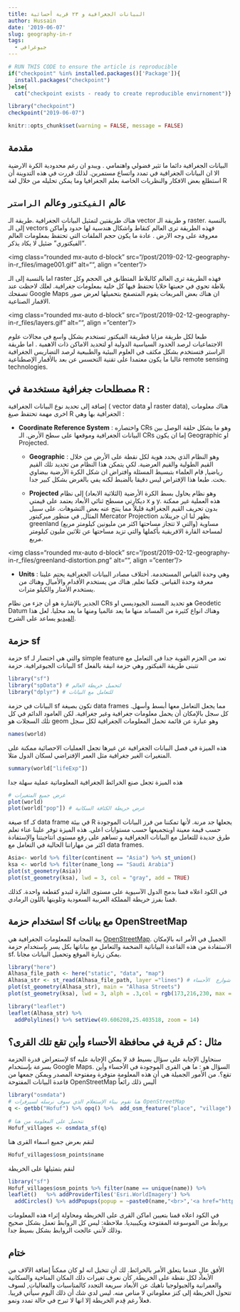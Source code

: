 ```yaml
---
title: البيانات الجغرافية و ٢٣ قرية أحسائية
author: Hussain
date: '2019-06-07'
slug: geography-in-r
tags:
  - جيوغرافي
---
```


```r
# RUN THIS CODE to ensure the article is reproducible
if("checkpoint" %in% installed.packages()['Package']){
  install.packages("checkpoint")
}else{
  cat("checkpoint exists - ready to create reproducible envirnoment")}

library("checkpoint")
checkpoint("2019-06-07")
```

```r
knitr::opts_chunk$set(warning = FALSE, message = FALSE)
```


## مقدمة 
البيانات الجغرافية دائما ما تثير فضولي واهتمامي . ويبدو ان رغم محدودية الكرة الارضية الا ان البيانات الجغرافية في تمدد واتساع مستمرين. لذلك قررت في هذه التدوينة أن استطلع بعض الافكار والنظريات الخاصة بعلم الجغرافيا وما يمكن تحليله من خلال لغة R 

## عالم `الفيكتور` وعالم `الراستر`
هناك طريقتين لتمثيل البيانات الجغرافية .طريقة الـ vector و طريقة الـ raster. بالنسبة إلى الـ vectors فهذه الطريقة ترى العالم كنقاط واشكال هندسية لها حدود وأماكن معروفة على وجه الارض . عادة ما يكون حجم الملفات التي تحتفظ بمعلومات العالم "الفيكتوري" ضئيل لا يكاد يذكر. 

<img class="rounded mx-auto d-block" src="/post/2019-02-12-geography-in-r_files/image001.gif" alt="", align = "center"/>

 اما بالنسبة إلى الـ raster فهذه الطريقة ترى العالم كالبلاط المتطابق في الحجم وكل بلاطة تحوي في جعبتها خلايا تحتفظ فيها كل خلية بمعلومات جغرافية. لعلك لاحظت عند تصفحك  Google Maps ان هناك بعض المربعات يقوم المتصفح بتحميلها لعرض صور الاقمار الصناعية.

<img class="rounded mx-auto d-block" src="/post/2019-02-12-geography-in-r_files/layers.gif" alt="", align = "center"/>

طبعا لكل طريقة مزايا فطريقة الفيكتور تستخدم بشكل واسع في مجالات علوم الاجتماعيات لرصد الحدود السياسية الدولية او لتحديد الاماكن ذات الاهمية . اما طريقة الراستر فتستخدم بشكل مكثف في العلوم البيئية والطبيعية لرصد التضاريس الجغرافية غالبا ما يكون معتمدا على تقنية التحسس عن بعد بالأقمار الإصطناعية remote sensing technologies. 


## مصطلحات جغرافية مستخدمة في R : 

إضافة إلى تحديد نوع البيانات الجغرافية ( vector data أو raster data), هناك معلومات اخرى مهمة تحتفظ صيغ R الجغرافية بها وهي :

- **Coordinate Reference System** : واختصاره CRs وهو ما يشكل حلقة الوصل بين البيانات الجغرافية وموقعها على سطح الأرض. الـ CRs إما ان يكون Geographic او Projected.  

  - **Geographic** : وهو النظام الذي يحدد هوية لكل نقطة على الأرض من خلال القيم الطولية والقيم العرضية. لكي يتمكن هذا النظام من تحديد تلك القيم رياضيا, قام العلماء بتبسيط المسئلة وافتراض ان شكل الكرة الأرضية بيضاوي بحت. طبعا هذا الإفتراض ليس دقيقا بالضبط لكنه يفي بالغرض بشكل كبير جدا. 

  - **Projected** وهو نظام يحاول بسط الكرة الأرضية (الثلاثية الابعاد) إلى نظام ديكارتي مسطح ثنائي الأبعاد يعتمد على قيمتي x و y. هذه العملية غير ممكنة بدون تحريف القيم الجغرافية قليلاً مما ينتج عنه بعض التشوهات. على سبيل المثال, في منظور ميركيتور Mercator Projection يظهر لنا ان جرينلاند greenland (والتي لا تتجاز مساحتها اكثر من مليونين كيلومتر مربع) مساوية لمساحة القارة الافريقية بأكملها والتي تزيد مساحتها عن ثلاثين مليون كيلومتر مربع. 

<img class="rounded mx-auto d-block" src="/post/2019-02-12-geography-in-r_files/greenland-distortion.png" alt="", align = "center"/>


  - **Units** : وهي وحدة القياس المستخدمة. أختلاف مصادر البيانات الجغرافية يحتم علينا معرفة وحدة القياس. فكما تعلم, هناك من يستخدم الأقدام والأميال وهناك من يستخدم الأمتار والكيلو مترات. 

الجدير بالإشارة هو أن جزء من نظام CRs هو تحديد المسند الجيوديسي او Geodetic Datum وهناك انواع كثيرة من المساند منها ما يعد عالميا ومنها ما يعد محليا. لعل هذا [الفيديو](https://www.ngs.noaa.gov/corbin/class_description/NGS_Datums_vid1/) يساعد على الشرح. 


	
## حزمة sf 

حزمة sf والتي هي اختصار لـ simple feature تعد من الحزم القوية جدا في التعامل مع البيانات الجيوغرافية.
حزمة sf تتبنى طريقة الفيكتور وهي حزمة انيقة بالفعل 

```r
library("sf") 
library("spData") # لتحميل خريطة العالم 
library("dplyr") # للتعامل مع البيانات
```

البيانات في حزمة sf تكون بصيغة data frames مما يجعل التعامل معها أبسط وأسهل. 
كل سجل بالإمكان أن يحمل معلومات جغرافية وغير جغرافية. لكن العامود الدائم في كل تلك السجلات هو geom وهو عبارة عن قائمة تحمل المعلومات الجغرافية لكل سجل 

```r
names(world)
```

هذه الميزة في فصل البيانات الجغرافية عن غيرها تجعل العمليات الاحصائية ممكنة على المتغيرات الغير جغرافية مثل العمر الإفتراضي لسكان الدول مثلا. 


```r
summary(world["lifeExp"])
```

هذه الميزة تجعل صنع الخرائط الجغرافية المعلوماتية عملية سهلة جدا 

```r
# عرض جميع المتغيرات 
plot(world)
plot(world["pop"]) # عرض خريطة الكثافة السكانية 
```
 
صيغة sf  كـ data frame في بيئة R  يجعلها جد مرنة. لأنها تمكننا من فرز البيانات الموجودة حسب قيمة معينة اوبتجميعها حسب مستوايات اعلى. هذه الميزة توفر علينا عناء تعلم طرق جديدة للتعامل مع البيانات الجغرافية و تساهم على رفع مستوى انتاجيتنا والإستفادة اكثر من مهاراتنا الحالية في التعامل مع data frames. 


```r
Asia<- world %>% filter(continent == "Asia") %>% st_union() 
ksa <- world %>% filter(name_long == "Saudi Arabia") 
plot(st_geometry(Asia))
plot(st_geometry(ksa), lwd = 3, col = "gray", add = TRUE)


```

في الكود اعلاه قمنا بدمج الدول الآسيوية على مستوى القارة لتبدو كقطعة واحدة. كذلك قمنا بفرز خريطة المملكة العربية السعودية وتلوينها باللون الرمادي. 


## استخدام حزمة Sf مع بيانات OpenStreetMap

يبة المجانية للمعلومات الجغرافية هي [OpenStreetMap](https://www.openstreetmap.org). الجميل في الأمر انه بالإمكان الاستفادة من هذه القاعدة البياناتية الضخمة والتعامل مع بياناتها بكل يسر بإستخدام حزمة sf. يمكن زيارة الموقع وتحميل البيانات مجانا. 


```r
library("here")
Alhasa_file_path <- here("static", "data", "map")
Alhasa_str <- st_read(Alhasa_file_path, layer ="lines") # تمثيل شوارع  الأحساء
plot(st_geometry(Alhasa_str), main = "Alhasa Streets") 
plot(st_geometry(ksa), lwd = 3, alph = .3,col = rgb(173,216,230, max = 255 ,alpha = 100), add = TRUE)
```
```r
library("leaflet")
leaflet(Alhasa_str) %>% 
  addPolylines() %>% setView(49.606208,25.403518, zoom = 14)

```



## مثال : كم قرية في محافظة الأحساء وأين تقع تلك القرى؟

لإستعراض قدرة الحزمة sf سنحاول الإجابة على سؤال بسيط قد لا يمكن الإجابة عليه بسرعة بإستخدام Google Maps. السؤال هو : ما هي القرى الموجودة في الأحساء وأين تقع؟. من الأمور الجميلة هي أن هذه المعلومة متوفرة ومفتوحة المصدر ويمكن جمعها من قاعدة البيانات المفتوحة OpenStreetMap أليس ذلك رائعاً 


```r
library("osmdata")
# هنا نقوم ببناء الإستعلام الذي سوف نرسله لسيرفرات OpenStreetMap 
q <- getbb("Hofuf") %>% opq() %>%  add_osm_feature("place", "village")

# نتحصل على المعلومة من هنا
Hofuf_villages <- osmdata_sf(q)
```

لنقم بعرض جميع اسماء القرى  هنا

```r
Hofuf_villages$osm_points$name
```

لنقم بتمثيلها على الخريطة 

```r
library("sf")
Hofuf_villages$osm_points %>% filter(name == unique(name)) %>% 
leaflet()   %>% addProviderTiles('Esri.WorldImagery') %>%
  addCircles() %>% addPopups(popup = ~paste0(name,"<br>",'<a href="https://ar.wikipedia.org/wiki/',name,'">مزيد من المعلومات</a>'),options = popupOptions(closeOnClick = FALSE, openOnClick = TRUE)) %>% setView(49.606208,25.403518, zoom = 12)

```



في الكود اعلاه قمنا بتعيين اماكن القرى على الخريطة ومحاولة إثراء هذه المعلومات بروابط من الموسوعة المفتوحة ويكيبيديا. ملاحظة: ليس كل الروابط تعمل بشكل صحيح وذلك لأنني عالجت الروابط بشكل بسيط جدا. 

## ختام 

الأفق عالٍ عندما يتعلق الأمر بالخرائط. لك أن تتخيل انه لو كان ممكناً إضافة الآلاف من الأبعاد لكل نقطة على الخريطة, كأن نعرف تغيرات ذلك المكان المناخية والسكانية والعمرانية والجيولوجيا ناهيك عن الأبعاد سريعة التجدد كالمناسبات والفعاليات, لسوف تتحول الخريطة إلى كنز معلوماتي لا مناص منه. ليس لدي شك أن ذلك اليوم سيأتي قريبا. فعلاً رغم قِدم الخريطة إلا انها لا تبرح في حالة تمدد ونمو.
